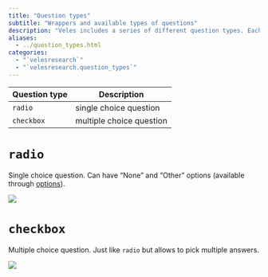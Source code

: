 ```yaml
---
title: "Question types"
subtitle: "Wrappers and available types of questions"
description: "Veles includes a series of different question types. Each of them can be passed as the `type` argument in [`question()`](./question.qmd) (or directly in [`Question()`](/ref/structure/Question.qmd). Every question type also has a wrapper that allows to create a [Question](/ref/structure/Question.qmd) object quicker. For example you can create a radio question with `question(question_type=\"radio\")` or with `radio()`."
aliases: 
  - ../question_types.html
categories:
  - "`velesresearch`"
  - "`velesresearch.question_types`"
---
```


| Question type | Description              |
|---------------|--------------------------|
| `radio`       | single choice question   |
| `checkbox`    | multiple choice question |

# `radio`

Single choice question. Can have "None" and "Other" options (available through [options](/ref/options/QuestionOptions.qmd)).

![](/figs/question_types/radio.png){fig-alt="radio question example"}

# `checkbox`

Multiple choice question. Just like `radio` but allows to pick multiple answers.

![](/figs/question_types/checkbox.png){fig-alt="checkbox question example"}
